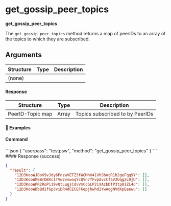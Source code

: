 
# get\_gossip\_peer\_topics

**get\_gossip\_peer\_topics**

The `get_gossip_peer_topics` method returns a map of peerIDs to an array of the topics to which they are subscribed.

## Arguments

| Structure | Type | Description |
| --------- | ---- | ----------- |
| (none)    |      |             |

#### Response

| Structure        | Type  | Description                     |
| ---------------- | ----- | ------------------------------- |
| PeerID-Topic map | Array | Topics subscribed to by PeerIDs |

#### 📌 Examples

#### Command

<CodeGroup title="" tag="POST" label="get_gossip_peer_topics" mm2MethodDecorate="true">
  ```json
  {
    "userpass": "testpsw",
    "method": "get_gossip_peer_topics"
  }
  ```
</CodeGroup>

<CollapsibleSection expandedText="Hide Response" collapsedText="Show Response">
  #### Response (success)

  ```json
  {
    "result": {
      "12D3KooWJDoV9vJdy6PnzwVETZ3fWGMhV41VhSbocR1h2geFqq9Y": [],
      "12D3KooWM8BrDBXc1TVw2vswoqYcQVn7fFvpAvcCfaV2Uqg2L9jU": [],
      "12D3KooWPR2RoPi19vQtLugjCdvVmCcGLP2iXAzbDfP3tp81ZL4d": [],
      "12D3KooWDbBdifGp3viDR4dCECEFKepjhwhd2YwAqgNVdXpEeewu": []
    }
  }
  ```
</CollapsibleSection>
